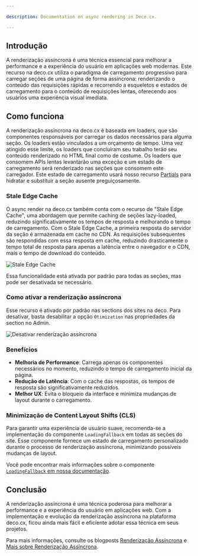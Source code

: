 ```yaml
---

description: Documentation on async rendering in Deco.cx.

---
```


## Introdução

A renderização assíncrona é uma técnica essencial para melhorar a performance e
a experiência do usuário em aplicações web modernas. Este recurso na deco.cx
utiliza o paradigma de carregamento progressivo para carregar seções de uma
página de forma assíncrona: renderizando o conteúdo das requisições rápidas e
recorrendo a esqueletos e estados de carregamento para o conteúdo de requisições
lentas, oferecendo aos usuários uma experiência visual imediata.

## Como funciona

A renderização assíncrona na deco.cx é baseada em loaders, que são componentes
responsáveis por carregar os dados necessários para alguma seção. Os loaders
estão vinculados a um orçamento de tempo. Uma vez atingido esse limite, os
loaders que concluíram seu trabalho terão seu conteúdo renderizado no HTML final
como de costume. Os loaders que consomem APIs lentas levantarão uma exceção e um
estado de carregamento será renderizado nas seções que consomem este carregador.
Este estado de carregamento usará nosso recurso
[Partials](https://deco.cx/docs/en/developing-capabilities/interactive-sections/partial) para
hidratar e substituir a seção ausente preguiçosamente.

### Stale Edge Cache

O async render na deco.cx também conta com o recurso de "Stale Edge Cache", uma
abordagem que permite caching de seções lazy-loaded, reduzindo
significativamente os tempos de resposta e melhorando o tempo de carregamento.
Com o Stale Edge Cache, a primeira resposta do servidor da seção é armazenada em
cache no CDN. As requisições subsequentes são respondidas com essa resposta em
cache, reduzindo drasticamente o tempo total de resposta para apenas a latência
entre o navegador e o CDN, mais o tempo de download do conteúdo.

![Stale Edge Cache](https://ozksgdmyrqcxcwhnbepg.supabase.co/storage/v1/object/public/assets/530/3d9ee3b7-cce2-47f3-a320-2a72b2e63e2a)

Essa funcionalidade está ativada por padrão para todas as seções, mas pode ser
desativada se necessário.

### Como ativar a renderização assíncrona

Esse recurso é ativado por padrão nas sections dos sites na deco. Para
desativar, basta desabilitar a opção `Otimization` nas propriedades da section
no Admin.

![Desativar renderização assíncrona](https://deco.cx/docs/performance/disable-async-render.png)

### Benefícios

- **Melhoria de Performance**: Carrega apenas os componentes necessários no
  momento, reduzindo o tempo de carregamento inicial da página.
- **Redução de Latência**: Com o cache das respostas, os tempos de resposta são
  significativamente reduzidos.
- **Melhor UX**: Evita o bloqueio da interface e minimiza mudanças de layout
  durante o carregamento.

### Minimização de Content Layout Shifts (CLS)

Para garantir uma experiência de usuário suave, recomenda-se a implementação do
componente `LoadingFallback` em todas as seções do site. Esse componente fornece
um estado de carregamento personalizado durante o processo de renderização
assíncrona, minimizando possíveis mudanças de layout.

Você pode encontrar mais informações sobre o componente
[`LoadingFallback` em nossa documentação](https://deco.cx/docs/en/developing-capabilities/sections/loading-fallback).

## Conclusão

A renderização assíncrona é uma técnica poderosa para melhorar a performance e a
experiência do usuário em aplicações web. Com a implementação e evolução da
renderização assíncrona na plataforma deco.cx, ficou ainda mais fácil e
eficiente adotar essa técnica em seus projetos.

Para mais informações, consulte os blogposts
[Renderização Assíncrona](https://deco.cx/en/blog/async-rendering) e
[Mais sobre Renderização Assíncrona](https://deco.cx/en/blog/async-render-default).
